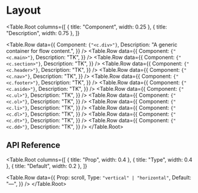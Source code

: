 # Layout

<Table.Root
  columns={[
    { title: "Component", width: 0.25 },
    { title: "Description", width: 0.75 },
  ]}
>
  <Table.Row
    data={{
      Component: <code>{"<c.div>"}</code>,
      Description: "A generic container for flow content.",
    }}
  />
  <Table.Row
    data={{
      Component: <code>{"<c.main>"}</code>,
      Description: "TK",
    }}
  />
  <Table.Row
    data={{
      Component: <code>{"<c.section>"}</code>,
      Description: "TK",
    }}
  />
  <Table.Row
    data={{
      Component: <code>{"<c.header>"}</code>,
      Description: "TK",
    }}
  />
  <Table.Row
    data={{
      Component: <code>{"<c.nav>"}</code>,
      Description: "TK",
    }}
  />
  <Table.Row
    data={{
      Component: <code>{"<c.footer>"}</code>,
      Description: "TK",
    }}
  />
  <Table.Row
    data={{
      Component: <code>{"<c.aside>"}</code>,
      Description: "TK",
    }}
  />
  <Table.Row
    data={{
      Component: <code>{"<c.ul>"}</code>,
      Description: "TK",
    }}
  />
  <Table.Row
    data={{
      Component: <code>{"<c.ol>"}</code>,
      Description: "TK",
    }}
  />
  <Table.Row
    data={{
      Component: <code>{"<c.li>"}</code>,
      Description: "TK",
    }}
  />
  <Table.Row
    data={{
      Component: <code>{"<c.dl>"}</code>,
      Description: "TK",
    }}
  />
  <Table.Row
    data={{
      Component: <code>{"<c.dt>"}</code>,
      Description: "TK",
    }}
  />
  <Table.Row
    data={{
      Component: <code>{"<c.dd>"}</code>,
      Description: "TK",
    }}
  />
</Table.Root>

## API Reference

<Table.Root
  columns={[
    { title: "Prop", width: 0.4 },
    { title: "Type", width: 0.4 },
    { title: "Default", width: 0.2 },
  ]}
>
  <Table.Row
    data={{
      Prop: <Prop>scroll</Prop>,
      Type: <code>"vertical" | "horizontal"</code>,
      Default: "—",
    }}
  />
</Table.Root>
